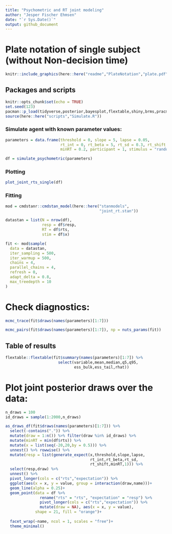 ```yaml
---
title: "Psychometric and RT joint modeling"
author: "Jesper Fischer Ehmsen"
date: "`r Sys.Date()`"
output: github_document
---
```



# Plate notation of single subject (without Non-decision time)

```r
knitr::include_graphics(here::here("readme","PlateNotation","plate.pdf"))
```



## Packages and scripts
```r
knitr::opts_chunk$set(echo = TRUE)
set.seed(123)
pacman::p_load(tidyverse,posterior,bayesplot,flextable,shiny,brms,pracma,here,patchwork)
source(here::here("scripts","Simulate.R"))

```

### Simulate agent with known parameter values:

```r
parameters = data.frame(threshold = 0, slope = 5, lapse = 0.05,
                        rt_int = 0, rt_beta = 5, rt_sd = 0.3, rt_shift = 0.5,
                        minRT = 0.2, participant = 1, stimulus = "random")

df = simulate_psychometric(parameters)
```
### Plotting
```r
plot_joint_rts_single(df)
```
### Fitting

```r
mod = cmdstanr::cmdstan_model(here::here("stanmodels",
                                         "joint_rt.stan"))

datastan = list(N = nrow(df),
                resp = df$resp,
                RT = df$rts,
                stim = df$x)

fit <- mod$sample(
  data = datastan,
  iter_sampling = 500,
  iter_warmup = 500,
  chains = 4,
  parallel_chains = 4,
  refresh = 0,
  adapt_delta = 0.8,
  max_treedepth = 10
)

```


# Check diagnostics:
```r
mcmc_trace(fit$draws(names(parameters)[1:7]))

mcmc_pairs(fit$draws(names(parameters)[1:7]), np = nuts_params(fit))
```


## Table of results
```r
flextable::flextable(fit$summary(names(parameters)[1:7]) %>% 
                       select(variable,mean,median,q5,q95,
                              ess_bulk,ess_tail,rhat))
```


# Plot joint posterior draws over the data:

```r
n_draws = 100
id_draws = sample(1:2000,n_draws)

as_draws_df(fit$draws(names(parameters)[1:7])) %>% 
  select(-contains(".")) %>% 
  mutate(draw = 1:n()) %>% filter(draw %in% id_draws) %>% 
  mutate(minRT = min(df$rts)) %>% 
  mutate(x = list(seq(-20,20,by = 0.5))) %>% 
  unnest() %>% rowwise() %>% 
  mutate(resp = list(generate_expect(x,threshold,slope,lapse,
                                     rt_int,rt_beta,rt_sd,
                                     rt_shift,minRT,1))) %>% 
  select(resp,draw) %>% 
  unnest() %>% 
  pivot_longer(cols = c("rts","expectation")) %>% 
  ggplot(aes(x = x, y = value, group = interaction(draw,name)))+
  geom_line(alpha = 0.25)+
  geom_point(data = df %>%  
               rename("rts" = "rts", "expectation" = "resp") %>% 
               pivot_longer(cols = c("rts","expectation")) %>% 
               mutate(draw = NA), aes(x = x, y = value),
             shape = 21, fill = "orange")+
  
  facet_wrap(~name, ncol = 1, scales = "free")+
  theme_minimal()


```


